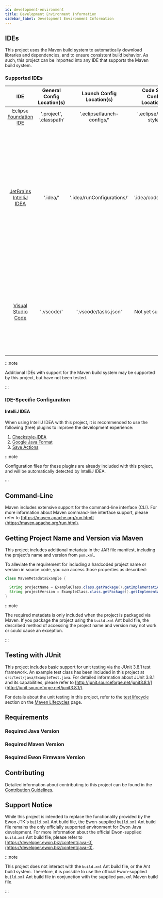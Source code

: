 ```yaml
---
id: development-environment
title: Development Environment Information
sidebar_label: Development Environment Information
---
```



## IDEs

This project uses the Maven build system to automatically download libraries and dependencies, and
to ensure consistent build behavior. As such, this project can be imported into any IDE that
supports the Maven build system.

### Supported IDEs

|                            IDE                             | General Config Location(s) | Launch Config Location(s)  | Code Style Config Location(s) |                                                                                                                                                                                  Notes                                                                                                                                                                                   |
|:----------------------------------------------------------:|:--------------------------:|:--------------------------:|:-----------------------------:|:------------------------------------------------------------------------------------------------------------------------------------------------------------------------------------------------------------------------------------------------------------------------------------------------------------------------------------------------------------------------:|
|     [Eclipse Foundation IDE](https://www.eclipse.org/)     |  '.project', '.classpath'  | '.eclipse/launch-configs/' |    '.eclipse/code-style/'     |                                                                                                                                                                                   None                                                                                                                                                                                   |
| [JetBrains IntelliJ IDEA](https://www.jetbrains.com/idea/) |          '.idea/'          | '.idea/runConfigurations/' |      '.idea/codeStyles/'      | The remote debug configuration does not wake  the Ewon debug session from the suspend state. Workaround: Update the remote debug configuration  to use the 'debugNoSuspend' profile. The Ewon will  begin its debug session immediately, therefore,  breakpoints at the beginning of the application  execution may be missed prior to the IDE debug session connecting. |
|    [Visual Studio Code](https://code.visualstudio.com)     |         '.vscode/'         |    '.vscode/tasks.json'    |       Not yet supported       |                                                                   No support has been included for remote debugging of applications on the Ewon. If desired, a remote JVM debugging session will need to be created as described in the [Deploy Lifecycle (debug)] ( #deploy-lifecycle-debug) section.                                                                   |

:::note

Additional IDEs with support for the Maven build system may be supported by this project, but
have not been tested.

:::

### IDE-Specific Configuration

#### IntelliJ IDEA

When using IntelliJ IDEA with this project, it is recommended to use the following (free) plugins to
improve the development experience:

1. [Checkstyle-IDEA](https://plugins.jetbrains.com/plugin/1065-checkstyle-idea)
2. [Google Java Format](https://plugins.jetbrains.com/plugin/8527-google-java-format)
3. [Save Actions](https://plugins.jetbrains.com/plugin/7642-save-actions)

:::note

Configuration files for these plugins are already included with this project, and will be
automatically detected by IntelliJ IDEA.

:::

## Command-Line

Maven includes extensive support for the command-line interface (CLI). For more information about
Maven command-line
interface support, please refer
to [https://maven.apache.org/run.html](https://maven.apache.org/run.html).

## Getting Project Name and Version via Maven

This project includes additional metadata in the JAR file manifest, including the project's name and
version
from `pom.xml`.

To alleviate the requirement for including a hardcoded project name or version in source code, you
can access those properties as described:

```java
class MavenMetadataExample {

  String projectName = ExampleClass.class.getPackage().getImplementationTitle();
  String projectVersion = ExampleClass.class.getPackage().getImplementationVersion();
}
```

:::note

The required metadata is only included when the project is packaged via Maven. If you package
the project using the `build.xml` Ant build file, the described method of accessing the project name
and version may not work or could cause an exception.

:::

## Testing with JUnit

This project includes basic support for unit testing via the JUnit 3.8.1 test framework. An example
test class has been included in this project at `src/test/java/ExampleTest.java`. For detailed
information about JUnit 3.8.1 and its capabilities, please refer
to [http://junit.sourceforge.net/junit3.8.1/](http://junit.sourceforge.net/junit3.8.1/).

For details about the unit testing in this project, refer to
the [test lifecycle](03-MAVEN_LIFECYCLES.mdx#test-lifecycle) section on
the [Maven Lifecycles](03-MAVEN_LIFECYCLES.mdx) page.

## Requirements

### Required Java Version

<SysReqJava />

### Required Maven Version

<SysReqMaven />

### Required Ewon Firmware Version

<SysReqEwonFw />

## Contributing

Detailed information about contributing to this project can be found in
the [Contribution Guidelines](04-CONTRIBUTION_GUIDELINES.mdx).

## Support Notice

While this project is intended to replace the functionality provided by the Ewon JTK's `build.xml`
Ant build file, the Ewon-supplied `build.xml` Ant build file remains the only officially supported
environment for Ewon Java development. For more
information about the official Ewon-supplied `build.xml` Ant build file, please refer
to [https://developer.ewon.biz/content/java-0](https://developer.ewon.biz/content/java-0).

:::note

This project does not interact with the `build.xml` Ant build file, or the Ant build system.
Therefore, it is possible to use the official Ewon-supplied `build.xml` Ant build file in
conjunction with the supplied `pom.xml` Maven build file.

:::
